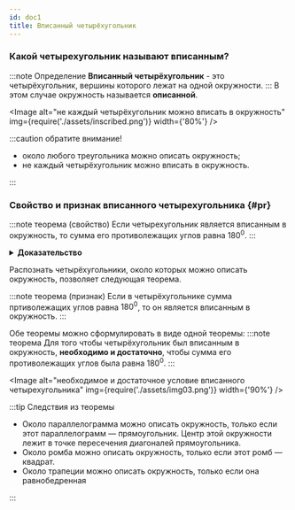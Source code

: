 ```yaml
---
id: doc1
title: Вписанный четырёхугольник
---
```



### Какой четырехугольник называют вписанным?

:::note Определение
**Вписанный четырёхугольник** - это четырёхугольник, вершины которого лежат на одной окружности.
:::
В этом случае окружность называется **описанной**.

<Image
  alt="не каждый четырёхугольник можно вписать в окружность"
  img={require('./assets/inscribed.png')}
  width={'80%'}
/>
<br />

:::caution обратите внимание!

- около любого треугольника можно описать
  окружность;
- не каждый четырёхугольник можно вписать в окружность.

:::

### Свойство и признак вписанного четырехугольника {#pr}

:::note теорема (свойство)
Если четырехугольник является вписанным в окружность, то сумма его противолежащих углов равна $180^0.$
:::

<details>
  <summary>
    <b>Доказательство</b>
  </summary>
  <div>
    <div>
      <Image alt="" img={require('./assets/img02.png')} width={'60%'} />
      Пусть четырёхугольник <TeX math="ABCD" /> вписан в окружность. Докажем, что{' '}
      <TeX math="\angle A + \angle B = 180^0. " />
      <br />
      Так как углы <TeX math="A " /> и <TeX math="B " /> являются вписанными, то{' '}
      <TeX math="\angle A=\dfrac12" />
      &#9697;
      <TeX math="BCD" /> и <TeX math="\angle C=\dfrac12" />
      &#9697;
      <TeX math="DAB" /> (свойство вписанного угла).
      <br />
      Сумма этих дуг составляет окружность: &#9697;
      <TeX math="BCD" /> +&#9697;
      <TeX math="DAB=360^0." /> Из этого следует, что <TeX math="\angle A + \angle C =180^0." />
      <br />
      Аналогично: <TeX math="\angle B + \angle D =180^0." />
    </div>
  </div>
</details>

Распознать четырёхугольники, около которых можно описать окружность, позволяет следующая теорема.

:::note теорема (признак)
Если в четырёхугольнике сумма пртиволежащих углов равна $180^0$, то он является вписанным в окружность.
:::

Обе теоремы можно сформулировать в виде одной теоремы:
:::note теорема
Для того чтобы четырёхугольник был вписанным в окружность, **необходимо и достаточно**, чтобы сумма его противолежащих углов была равна $180^0$.
:::

<Image
  alt="необходимое и достаточное условие вписанного четырехугольника"
  img={require('./assets/img03.png')}
  width={'90%'}
/>

:::tip Следствия из теоремы

- Около параллелограмма можно описать окружность, только если этот параллелограмм — прямоугольник. Центр этой окружности лежит в точке пересечения диагоналей прямоугольника.
- Около ромба можно описать окружность, только если этот ромб — квадрат.
- Около трапеции можно описать окружность, только если она равнобедренная

:::

